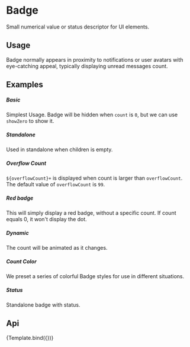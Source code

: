 
<Meta
    title="Design System/DataDisplay/Badge"
    argTypes={BadgeArgTypes}
/>

# Badge

Small numerical value or status descriptor for UI elements.

## Usage

Badge normally appears in proximity to notifications or user avatars with eye-catching appeal, typically displaying unread messages count.

## Examples

##### Basic

Simplest Usage. Badge will be hidden when `count` is `0`, but we can use `showZero` to show it.

<CustomCanvas content={Exemples.Basic} source={Sources.Basic} />

##### Standalone

Used in standalone when children is empty.

<CustomCanvas content={Exemples.Standalone} source={Sources.Standalone} />

##### Overflow Count

`${overflowCount}+` is displayed when count is larger than `overflowCount`. The default value of `overflowCount` is `99`.

<CustomCanvas content={Exemples.OverflowCount} source={Sources.OverflowCount} />

##### Red badge

This will simply display a red badge, without a specific count. If count equals 0, it won't display the dot.

<CustomCanvas content={Exemples.RedBadge} source={Sources.RedBadge} />

##### Dynamic

The count will be animated as it changes.

<CustomCanvas content={Exemples.Dynamic} source={Sources.Dynamic} />

##### Count Color

We preset a series of colorful Badge styles for use in different situations.

<CustomCanvas content={Exemples.CountColor} source={Sources.CountColor} />

##### Status

Standalone badge with status.

<CustomCanvas content={Exemples.Status} source={Sources.Status} />

## Api

<Canvas>
    <Story name="Badge">{Template.bind({})}</Story>
</Canvas>

<Controls story="Badge" />